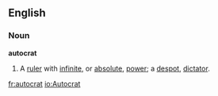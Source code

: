 ==English==
===Noun===
'''autocrat'''
#A [[ruler]] with [[infinite]], or [[absolute]], [[power]]; a [[despot]], [[dictator]].

[[fr:autocrat]]
[[io:Autocrat]]